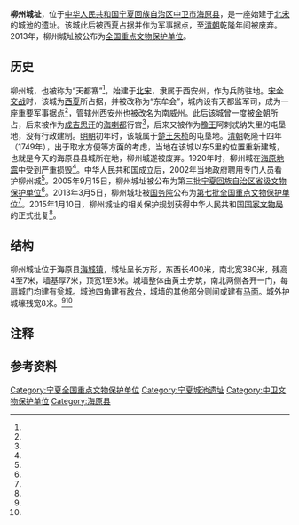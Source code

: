 {{otheruse|subject=位于宁夏中卫海原县的古城遗址|other=广西柳州市的明代城墙遗址|柳州城墙}}
{{文物保护单位
| 级别 = 全国
| 省区市 = 宁夏回族自治区
| 图片 = 
| 名称 = 柳州城址
| 编号 = 7-0487-1-489
| 分类 = 古遗址
| 时代 = 宋至明
| 所在 = [[宁夏回族自治区|宁夏回族自治区]][[中卫市|中卫市]][[海原县|海原县]]
| 登录 = 2013年5月
| Cat = 宁夏全国重点文物保护单位
}}
'''柳州城址'''，位于[[中华人民共和国|中华人民共和国]][[宁夏回族自治区|宁夏回族自治区]][[中卫市|中卫市]][[海原县|海原县]]，是一座始建于[[北宋|北宋]]的城池的遗址。该城此后被西夏占据并作为军事据点，至[[清朝|清朝]]乾隆年间被废弃。2013年，柳州城址被公布为[[全国重点文物保护单位|全国重点文物保护单位]]。
==历史==
柳州城，也被称为“天都寨”<ref name="one"/>，始建于[[北宋|北宋]]，隶属于西安州，作为兵防驻地。[[宋金战争|宋金交战]]时，该城为[[西夏|西夏]]所占据，并被改称为“东牟会”，城内设有天都监军司{{备注|1=也有说法认为天都监军司位于附近的麻张台古城古城内{{r|eight|page=213}}。}}，成为一座重要军事据点<ref name="two"/>，管辖州西安州也被改名为南威州{{r|seven|page=8}}。此后该城曾一度被[[金朝|金朝]]所占，后来被作为[[成吉思汗|成吉思汗]]的[[海城县_(同治)|海喇都]]行宫<ref name="three"/>{{备注|1=有说法认为该处行宫即为成吉思汗去世之地<ref name="three"/>。}}，后来又被作为[[豫王#元朝|豫王]]阿剌忒纳失里的屯垦地，没有行政建制。[[明朝|明朝]]初年时，该城属于[[楚王#明朝|楚王]][[朱楨_(明朝)|朱桢]]的屯垦地{{r|seven|page=937-938}}。[[清|清朝]]乾隆十四年（1749年），出于取水方便等方面的考虑，当地在该城以东5里的位置重新建城，也就是今天的海原县县城所在地，柳州城遂被废弃。1920年时，柳州城在[[海原大地震|海原地震]]中受到严重损毁<ref name="two"/>。中华人民共和国成立后，2002年当地政府聘用专门人员看护柳州城<ref name="three"/>。2005年9月15日，柳州城址被公布为第三批[[宁夏回族自治区文物保护单位|宁夏回族自治区省级文物保护单位]]<ref name="four"/>。2013年3月5日，柳州城址被[[中华人民共和国国务院|国务院]]公布为[[第七批全国重点文物保护单位|第七批]][[全国重点文物保护单位|全国重点文物保护单位]]<ref name="five"/>。2015年1月10日，柳州城址的相关保护规划获得中华人民共和国[[国家文物局|国家文物局]]的正式批复<ref name="six"/>。

==结构==
柳州城址位于海原县[[海城镇_(海原县)|海城镇]]，城址呈长方形，东西长400米，南北宽380米，残高4至7米，墙基厚7米，顶宽1至3米。城墙整体由黄土夯筑，南北两侧各开一门，每扇城门均建有瓮城。城池四角建有[[敌台_(城墙)|敌台]]，城墙的其他部分则间或建有[[敌台_(城墙)|马面]]。城外护城壕残宽8米。<ref name="two"/><ref name="four"/>{{r|seven|page=937}}

==注释==
{{notefoot}}
==参考资料==
{{reflist|2|refs=
<ref name="one
">{{cite journal zh |author = 米寿祺，黄自修，许汝通 |date=1990-1 |title=海原县古城寨堡遗址考释|journal=宁夏师范学院学报 |volume=1 |issue= |pages=46-48 |id= |url= |accessdate=2015-01-28 |quote= }}</ref>
<ref name="two">{{cite news |language = zh-cn |url = http://www.nx.xinhuanet.com/2015-08/13/c_1116043312.htm |title = 柳州城址 |publisher = 新华社宁夏频道 |date = 2015-08-13 |accessdate = 2015-12-09 |deadurl = yes |archiveurl = https://web.archive.org/web/20160304094408/http://www.nx.xinhuanet.com/2015-08/13/c_1116043312.htm |archivedate = 2016-03-04 }}</ref>
<ref name="three">{{cite news |language = zh-cn |url = http://sz.nxnews.net/nxrb/html/2015-04/01/content_606713.htm |title = 隆德、海原：丝路古城遇春风 |publisher = 宁夏日报数字报刊 |date = 2015-04-01 |accessdate = 2015-12-09 |deadurl = yes |archiveurl = https://web.archive.org/web/20160306211405/http://sz.nxnews.net/nxrb/html/2015-04/01/content_606713.htm |archivedate = 2016-03-06 }}</ref>
<ref name="four">{{cite news |language = zh-cn |url = http://www.nxwh.gov.cn/new/wenhuazixun/wenhuasulan/news_6902.html |title = 自治区重点文物保护单位 |publisher = 宁夏回族自治区文化厅 |date = 2009-03-30 |accessdate = 2015-12-09 |archive-url = https://web.archive.org/web/20180523095421/http://www.nxwh.gov.cn/new/wenhuazixun/wenhuasulan/news_6902.html |archive-date = 2018-05-23 |dead-url = yes }}</ref>
<ref name="five">{{cite news |language = zh-cn |url = http://sz.nxnews.net/nxrb/html/2013-06/11/content_378668.htm |title = 我区再添17处全国重点文保单位 |publisher = 宁夏日报数字报刊 |date = 2013-06-11 |accessdate = 2015-02-09 |deadurl = yes |archiveurl = https://web.archive.org/web/20130619134354/http://sz.nxnews.net/nxrb/html/2013-06/11/content_378668.htm |archivedate = 2013-06-19 }}</ref>
<ref name="six">{{cite news |language = zh-cn |url = http://www.ncha.gov.cn/art/2015/1/10/art_2237_40076.html |title = 关于柳州城址保护规划编制立项的批复 |publisher = 中华人民共和国国家文物局 |date = 2015-01-10 |accessdate = 2015-12-09 |archive-date = 2019-12-20 |archive-url = https://web.archive.org/web/20191220123837/http://www.ncha.gov.cn/art/2015/1/10/art_2237_40076.html |dead-url = no }}</ref>
<ref name="seven">{{Cite book | author = 《海原县志》编纂委员会编 | title = 西夏文物研究 | location = 银川 | publisher = 宁夏人民出版社 | date = 1999-10-01 | pages =1116 | ISBN = 7-227-01981-0 | accessdate = 2015-01-28 | quote = }}</ref>
<ref name="eight">{{Cite book | author = 政协海原县文史资料委员会编 | title = 天都遗迹 | location = 银川 | publisher = 宁夏人民出版社 | date = 2007-06-01 | pages =281 | ISBN = 978-7-227-03489-6 | accessdate = 2015-01-28 | quote = }}</ref>
}}

{{宁夏全国重点文物保护单位}}
{{DEFAULTSORT:L}}
[[Category:宁夏全国重点文物保护单位|Category:宁夏全国重点文物保护单位]]
[[Category:宁夏城池遗址|Category:宁夏城池遗址]]
[[Category:中卫文物保护单位|Category:中卫文物保护单位]]
[[Category:海原县|Category:海原县]]